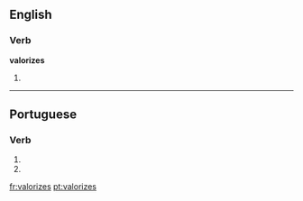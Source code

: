 ==English==

===Verb===
'''valorizes'''

# {{third-person singular of|[[valorize]]}}

----

==Portuguese==

===Verb===
{{pt-verb form}}

# {{pt-verb form of|[[valorizar]]|ar|subjunctive|present|singular|second}}
# {{pt-verb form of|[[valorizar]]|ar|imperative|negative|singular|second}}

[[fr:valorizes]]
[[pt:valorizes]]